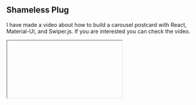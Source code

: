 ## Shameless Plug

I have made a video about how to build a carousel postcard with React, Material-UI, and Swiper.js.
If you are interested you can check the video.

<Iframe videoID="NDyjI7hd4uE" />

You can also demo the application form [here](https://insta-carousel-demo.vercel.app/)

![Screenshot of Insta Carousel](https://raw.githubusercontent.com/thatanjan/insta-carousel-yt/development/public/Screenshot%20of%20the%20App.png)

Please like and subscribe to [Cules Coding](https://www.youtube.com/channel/UCBaGowNYTUsm3IDaHbLRMYw?sub_confirmation=1). It motivates me to create more content like this.

If you have any questions, feel free to contact me on any social media as @thatanjan.
Stay safe. Goodbye.

## About me

#### Why do I do what I do?

The Internet has revolutionized our life. I want to make the internet more beautiful and useful.

#### What do I do?

I ended up being a full-stack software engineer.

#### What can I do?

I can develop complex full-stack web applications like social media applications or e-commerce sites.

#### What have I done?

I have developed a social media application called [Confession](https://con-fession.vercel.app/). The goal of this application is to help people overcome their imposter syndrome by sharing our failure stories.

#### Screenshot
![Homepage](https://raw.githubusercontent.com/thatanjan/confession/master/screenshots/homepage.png)

[More screenshots](https://github.com/thatanjan/confession/blob/master/screenshots.md)

I also love to share my knowledge. So, I run a youtube channel called [Cules Coding](https://www.youtube.com/channel/UCBaGowNYTUsm3IDaHbLRMYw?sub_confirmation=1) where I teach people full-stack web development, data structure algorithms, and many more. So, Subscribe to Cules Coding so that you don't miss the cool stuff.

## Want to work with me?

I am looking for a team where I can show my ambition and passion and produce great value for them.
Contact me through my email or any social media as @thatanjan. I would be happy to have a touch with you.

## Contacts

- Email: thatanjan@gmail.com
- linkedin: [@thatanjan](https://linkedin.com/in/thatanjan/)
- portfolio: [anjan](https://thatanjan.me/)
- Github: [@thatanjan](https://github.com/thatAnjan/)
- Instagram (personal): [@thatanjan](https://instagram.com/thatAnjan/)
- Instagram (youtube channel): [@thatanjan](https://instagram.com/cules_coding/)
- twitter: [@thatanjan](https://twitter.com/thatAnjan)

Blogs you might want to read:

- [ Eslint, prettier setup with TypeScript and react ](/blog/setup-eslint-prettier-with-typescript-and-react)
- [What is Client-Side Rendering?](/blog/what-is-client-side-rendering)
- [What is Server Side Rendering?](/blog/what-is-server-side-rendering)
- [Everything you need to know about tree data structure](/blog/everything-you-need-to-know-about-tree-data-structure)
- [13 reasons why you should use Nextjs](/blog/13-reasons-why-you-should-use-Nextjs)

Videos might you might want to watch:

<Iframe videoID="NDyjI7hd4uE" /> 
<Iframe videoID="T-n0mrssDiw" />   
<Iframe videoID="Be_C_Op8Tx8" />
<Iframe videoID="ag3je1g0BN8" />
<Iframe videoID="B3HX2rWyKlU" />
<Iframe videoID="C6VytdSDNSk" />

